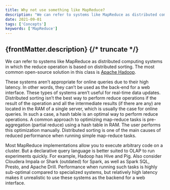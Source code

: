 ```yaml
---
title: Why not use something like MapReduce?
description: "We can refer to systems like MapReduce as distributed computing systems in which the reduce operation is based on distributed sorting. The most common open-source solution in this class is Apache Hadoop."
date: 2021-09-01
tags: ['Concepts']
keywords: ['MapReduce']
---
```


{frontMatter.description}
{/* truncate */}
---

We can refer to systems like MapReduce as distributed computing systems in which the reduce operation is based on distributed sorting. The most common open-source solution in this class is [Apache Hadoop](http://hadoop.apache.org).

These systems aren’t appropriate for online queries due to their high latency. In other words, they can’t be used as the back-end for a web interface. These types of systems aren’t useful for real-time data updates. Distributed sorting isn’t the best way to perform reduce operations if the result of the operation and all the intermediate results (if there are any) are located in the RAM of a single server, which is usually the case for online queries. In such a case, a hash table is an optimal way to perform reduce operations. A common approach to optimizing map-reduce tasks is pre-aggregation (partial reduce) using a hash table in RAM. The user performs this optimization manually. Distributed sorting is one of the main causes of reduced performance when running simple map-reduce tasks.

Most MapReduce implementations allow you to execute arbitrary code on a cluster. But a declarative query language is better suited to OLAP to run experiments quickly. For example, Hadoop has Hive and Pig. Also consider Cloudera Impala or Shark (outdated) for Spark, as well as Spark SQL, Presto, and Apache Drill. Performance when running such tasks is highly sub-optimal compared to specialized systems, but relatively high latency makes it unrealistic to use these systems as the backend for a web interface.
